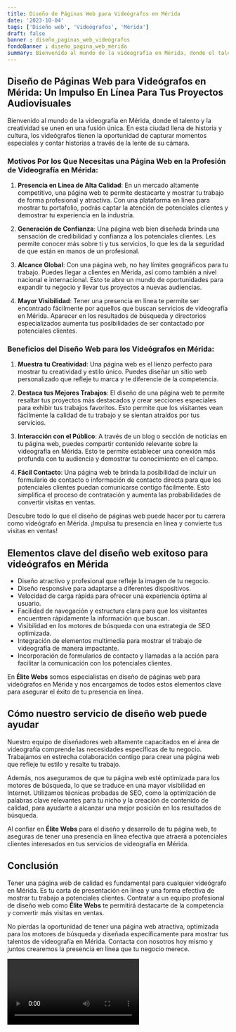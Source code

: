 ```yaml
---
title: Diseño de Páginas Web para Videógrafos en Mérida
date: '2023-10-04'
tags: ['Diseño web', 'Videógrafos', 'Mérida']
draft: false
banner : diseño_paginas_web_videógrafos
fondoBanner : diseño_pagina_web_mérida
summary: Bienvenido al mundo de la videografía en Mérida, donde el talento y la creatividad se unen en una fusión única. En esta ciudad llena de historia y cultura, los videógrafos tienen la oportunidad de capturar momentos especiales y contar historias a través de la lente de su cámara.
---
```


## Diseño de Páginas Web para Videógrafos en Mérida: Un Impulso En Línea Para Tus Proyectos Audiovisuales

Bienvenido al mundo de la videografía en Mérida, donde el talento y la creatividad se unen en una fusión única. En esta ciudad llena de historia y cultura, los videógrafos tienen la oportunidad de capturar momentos especiales y contar historias a través de la lente de su cámara.

### Motivos Por los Que Necesitas una Página Web en la Profesión de Videografía en Mérida:

1. **Presencia en Línea de Alta Calidad**: En un mercado altamente competitivo, una página web te permite destacarte y mostrar tu trabajo de forma profesional y atractiva. Con una plataforma en línea para mostrar tu portafolio, podrás captar la atención de potenciales clientes y demostrar tu experiencia en la industria.

2. **Generación de Confianza**: Una página web bien diseñada brinda una sensación de credibilidad y confianza a los potenciales clientes. Les permite conocer más sobre ti y tus servicios, lo que les da la seguridad de que están en manos de un profesional.

3. **Alcance Global**: Con una página web, no hay límites geográficos para tu trabajo. Puedes llegar a clientes en Mérida, así como también a nivel nacional e internacional. Esto te abre un mundo de oportunidades para expandir tu negocio y llevar tus proyectos a nuevas audiencias.

4. **Mayor Visibilidad**: Tener una presencia en línea te permite ser encontrado fácilmente por aquellos que buscan servicios de videografía en Mérida. Aparecer en los resultados de búsqueda y directorios especializados aumenta tus posibilidades de ser contactado por potenciales clientes.

### Beneficios del Diseño Web para los Videógrafos en Mérida:

1. **Muestra tu Creatividad**: Una página web es el lienzo perfecto para mostrar tu creatividad y estilo único. Puedes diseñar un sitio web personalizado que refleje tu marca y te diferencie de la competencia.

2. **Destaca tus Mejores Trabajos**: El diseño de una página web te permite resaltar tus proyectos más destacados y crear secciones especiales para exhibir tus trabajos favoritos. Esto permite que los visitantes vean fácilmente la calidad de tu trabajo y se sientan atraídos por tus servicios.

3. **Interacción con el Público**: A través de un blog o sección de noticias en tu página web, puedes compartir contenido relevante sobre la videografía en Mérida. Esto te permite establecer una conexión más profunda con tu audiencia y demostrar tu conocimiento en el campo.

4. **Fácil Contacto**: Una página web te brinda la posibilidad de incluir un formulario de contacto o información de contacto directa para que los potenciales clientes puedan comunicarse contigo fácilmente. Esto simplifica el proceso de contratación y aumenta las probabilidades de convertir visitas en ventas.

Descubre todo lo que el diseño de páginas web puede hacer por tu carrera como videógrafo en Mérida. ¡Impulsa tu presencia en línea y convierte tus visitas en ventas!

<GifSeo />

<Cta />

## Elementos clave del diseño web exitoso para videógrafos en Mérida

- Diseño atractivo y profesional que refleje la imagen de tu negocio.
- Diseño responsive para adaptarse a diferentes dispositivos.
- Velocidad de carga rápida para ofrecer una experiencia óptima al usuario.
- Facilidad de navegación y estructura clara para que los visitantes encuentren rápidamente la información que buscan.
- Visibilidad en los motores de búsqueda con una estrategia de SEO optimizada.
- Integración de elementos multimedia para mostrar el trabajo de videografía de manera impactante.
- Incorporación de formularios de contacto y llamadas a la acción para facilitar la comunicación con los potenciales clientes.

En **Élite Webs** somos especialistas en diseño de páginas web para videógrafos en Mérida y nos encargamos de todos estos elementos clave para asegurar el éxito de tu presencia en línea.

## Cómo nuestro servicio de diseño web puede ayudar

Nuestro equipo de diseñadores web altamente capacitados en el área de videografía comprende las necesidades específicas de tu negocio. Trabajamos en estrecha colaboración contigo para crear una página web que refleje tu estilo y resalte tu trabajo.

Además, nos aseguramos de que tu página web esté optimizada para los motores de búsqueda, lo que se traduce en una mayor visibilidad en Internet. Utilizamos técnicas probadas de SEO, como la optimización de palabras clave relevantes para tu nicho y la creación de contenido de calidad, para ayudarte a alcanzar una mejor posición en los resultados de búsqueda.

Al confiar en **Élite Webs** para el diseño y desarrollo de tu página web, te aseguras de tener una presencia en línea efectiva que atraerá a potenciales clientes interesados en tus servicios de videografía en Mérida.

## Conclusión

Tener una página web de calidad es fundamental para cualquier videógrafo en Mérida. Es tu carta de presentación en línea y una forma efectiva de mostrar tu trabajo a potenciales clientes. Contratar a un equipo profesional de diseño web como **Élite Webs** te permitirá destacarte de la competencia y convertir más visitas en ventas.

No pierdas la oportunidad de tener una página web atractiva, optimizada para los motores de búsqueda y diseñada específicamente para mostrar tus talentos de videografía en Mérida. Contacta con nosotros hoy mismo y juntos crearemos la presencia en línea que tu negocio merece.

<Video />

<CtaBot job='Videógrafos' city='Mérida'/>

<Gmaps query='Mérida+españa+maps' />